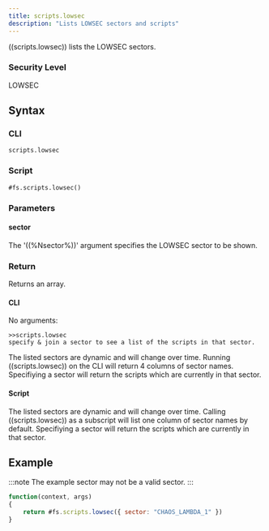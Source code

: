 ```yaml
---
title: scripts.lowsec
description: "Lists LOWSEC sectors and scripts"
---
```


((scripts.lowsec)) lists the LOWSEC sectors.

### Security Level

LOWSEC

## Syntax

### CLI

```
scripts.lowsec
```

### Script

```
#fs.scripts.lowsec()
```

### Parameters

#### sector

The '((%Nsector%))' argument specifies the LOWSEC sector to be shown.

### Return

Returns an array.

#### CLI

No arguments:

```
>>scripts.lowsec
specify & join a sector to see a list of the scripts in that sector.
```

The listed sectors are dynamic and will change over time. Running ((scripts.lowsec)) on the CLI will return 4 columns of sector names. Specifiying a sector will return the scripts which are currently in that sector.

#### Script

The listed sectors are dynamic and will change over time. Calling ((scripts.lowsec)) as a subscript will list one column of sector names by default. Specifiying a sector will return the scripts which are currently in that sector.

## Example

:::note
The example sector may not be a valid sector.
:::

```js
function(context, args)
{
	return #fs.scripts.lowsec({ sector: "CHAOS_LAMBDA_1" })
}
```
